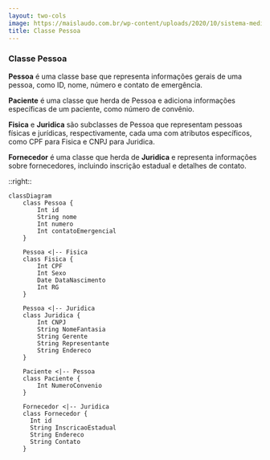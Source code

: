 ```yaml
---
layout: two-cols
image: https://maislaudo.com.br/wp-content/uploads/2020/10/sistema-medico.jpg
title: Classe Pessoa
---
```


### Classe Pessoa

**Pessoa** é uma classe base que representa informações gerais de uma pessoa, como ID, nome, número e contato de emergência.

**Paciente** é uma classe que herda de Pessoa e adiciona informações específicas de um paciente, como número de convênio.

**Fisica** e **Juridica** são subclasses de Pessoa que representam pessoas físicas e jurídicas, respectivamente, cada uma com atributos específicos, como CPF para Fisica e CNPJ para Juridica.

**Fornecedor** é uma classe que herda de **Juridica** e representa informações sobre fornecedores, incluindo inscrição estadual e detalhes de contato.

::right::

```mermaid
classDiagram
    class Pessoa {
        Int id
        String nome
        Int numero
        Int contatoEmergencial
    }

    Pessoa <|-- Fisica
    class Fisica {
        Int CPF
        Int Sexo
        Date DataNascimento
        Int RG
    }

    Pessoa <|-- Juridica
    class Juridica {
        Int CNPJ
        String NomeFantasia
        String Gerente
        String Representante
        String Endereco
    }

    Paciente <|-- Pessoa
    class Paciente {
        Int NumeroConvenio
    }

    Fornecedor <|-- Juridica
    class Fornecedor {
      Int id
      String InscricaoEstadual
      String Endereco
      String Contato
    }
```